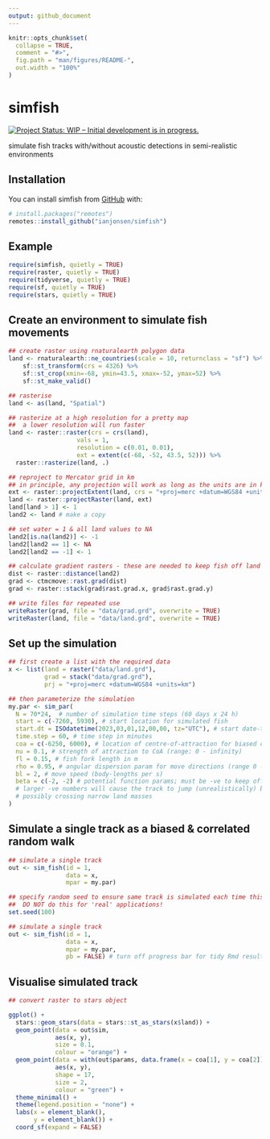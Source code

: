 ```yaml
---
output: github_document
---
```


<!-- README.md is generated from README.Rmd. Please edit that file -->

```r
knitr::opts_chunk$set(
  collapse = TRUE,
  comment = "#>",
  fig.path = "man/figures/README-",
  out.width = "100%"
)
```

# simfish

<!-- badges: start -->
[![Project Status: WIP – Initial development is in progress.](http://www.repostatus.org/badges/latest/wip.svg)](http://www.repostatus.org/#wip)
<!-- badges: end -->

simulate fish tracks with/without acoustic detections in semi-realistic environments

## Installation

You can install simfish from [GitHub](https://github.com/ianjonsen/simfish) with:

``` r
# install.packages("remotes")
remotes::install_github("ianjonsen/simfish")
```

## Example

```r
require(simfish, quietly = TRUE)
require(raster, quietly = TRUE)
require(tidyverse, quietly = TRUE)
require(sf, quietly = TRUE)
require(stars, quietly = TRUE)
```

## Create an environment to simulate fish movements
```r
## create raster using rnaturalearth polygon data
land <- rnaturalearth::ne_countries(scale = 10, returnclass = "sf") %>%
    sf::st_transform(crs = 4326) %>%
    sf::st_crop(xmin=-68, ymin=43.5, xmax=-52, ymax=52) %>%
    sf::st_make_valid()

## rasterise
land <- as(land, "Spatial")

## rasterize at a high resolution for a pretty map
##  a lower resolution will run faster
land <- raster::raster(crs = crs(land), 
                   vals = 1, 
                   resolution = c(0.01, 0.01), 
                   ext = extent(c(-68, -52, 43.5, 52))) %>% 
  raster::rasterize(land, .)

## reproject to Mercator grid in km
## in principle, any projection will work as long as the units are in km
ext <- raster::projectExtent(land, crs = "+proj=merc +datum=WGS84 +units=km")
land <- raster::projectRaster(land, ext)
land[land > 1] <- 1
land2 <- land # make a copy

## set water = 1 & all land values to NA
land2[is.na(land2)] <- -1
land2[land2 == 1] <- NA
land2[land2 == -1] <- 1

## calculate gradient rasters - these are needed to keep fish off land
dist <- raster::distance(land2)
grad <- ctmcmove::rast.grad(dist)
grad <- raster::stack(grad$rast.grad.x, grad$rast.grad.y)

## write files for repeated use
writeRaster(grad, file = "data/grad.grd", overwrite = TRUE)
writeRaster(land, file = "data/land.grd", overwrite = TRUE)
```

## Set up the simulation
```r
## first create a list with the required data
x <- list(land = raster("data/land.grd"), 
          grad = stack("data/grad.grd"), 
          prj = "+proj=merc +datum=WGS84 +units=km")

## then parameterize the simulation
my.par <- sim_par(
  N = 70*24,  # number of simulation time steps (60 days x 24 h)
  start = c(-7260, 5930), # start location for simulated fish
  start.dt = ISOdatetime(2023,03,01,12,00,00, tz="UTC"), # start date-time
  time.step = 60, # time step in minutes
  coa = c(-6250, 6000), # location of centre-of-attraction for biased correlated random walk (can be NA)
  nu = 0.1, # strength of attraction to CoA (range: 0 - infinity)
  fl = 0.15, # fish fork length in m
  rho = 0.95, # angular dispersion param for move directions (range 0 - 1)
  bl = 2, # move speed (body-lengths per s)
  beta = c(-2, -2) # potential function params; must be -ve to keep off land;
  # larger -ve numbers will cause the track to jump (unrealistically) big distances when encountering land,
  # possibly crossing narrow land masses
)
```

## Simulate a single track as a biased & correlated random walk
```r
## simulate a single track
out <- sim_fish(id = 1, 
                data = x, 
                mpar = my.par)
```

```r
## specify random seed to ensure same track is simulated each time this .Rmd runs
##  DO NOT do this for 'real' applications!
set.seed(100)

## simulate a single track
out <- sim_fish(id = 1, 
                data = x, 
                mpar = my.par,
                pb = FALSE) # turn off progress bar for tidy Rmd result
```

## Visualise simulated track
```r
## convert raster to stars object

ggplot() +
  stars::geom_stars(data = stars::st_as_stars(x$land)) +
  geom_point(data = out$sim, 
             aes(x, y), 
             size = 0.1, 
             colour = "orange") +
  geom_point(data = with(out$params, data.frame(x = coa[1], y = coa[2])),
             aes(x, y),
             shape = 17,
             size = 2, 
             colour = "green") +
  theme_minimal() +
  theme(legend.position = "none") + 
  labs(x = element_blank(),
       y = element_blank()) +
  coord_sf(expand = FALSE)

```
